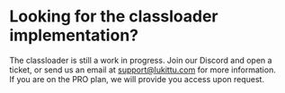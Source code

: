 # Looking for the classloader implementation?

The classloader is still a work in progress. Join our Discord and open a ticket, or send us an email at support@lukittu.com for more information.  
If you are on the PRO plan, we will provide you access upon request.
